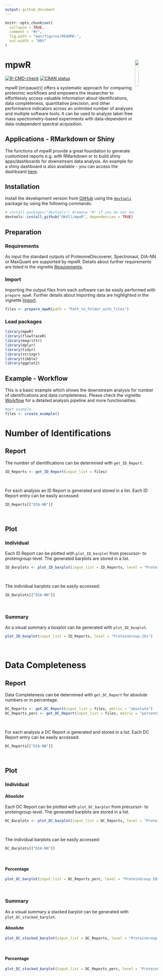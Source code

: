 ```yaml
---
output: github_document
---
```


<!-- README.md is generated from README.Rmd. Please edit that file -->

```r
knitr::opts_chunk$set(
  collapse = TRUE,
  comment = "#>",
  fig.path = "man/figures/README-",
  out.width = "80%"
)
```

# mpwR <img src='man/figures/mpwR_hexagon.png' align="right" width="15%" />

<!-- badges: start -->
[![R-CMD-check](https://github.com/OKdll/mpwR/workflows/R-CMD-check/badge.svg)](https://github.com/OKdll/mpwR/actions)
[![CRAN status](https://www.r-pkg.org/badges/version/mpwR)](https://CRAN.R-project.org/package=mpwR)
<!-- badges: end -->

mpwR [ɪmˈpaʊə(r)] offers a systematic approach for comparing proteomic workflows and empowers the researcher to effortlessly access valuable information about identifications, data completeness, quantitative precision, and other performance indicators across an unlimited number of analyses and multiple software tools. It can be used to analyze label-free mass spectrometry-based experiments with data-dependent or data-independent spectral acquisition.

## Applications - RMarkdown or Shiny
The functions of mpwR provide a great foundation to generate customized reports e.g. with RMarkdown or to build shiny apps/dashboards for downstream data analysis. An example for a shiny dashboard is also available - you can access the dashboard [here](https://okdll.shinyapps.io/mpwR/). 

## Installation

Install the development version from [GitHub](https://github.com/OKdll/mpwR) using the [`devtools`](https://github.com/r-lib/devtools) package by using the following commands:

```r
# install.packages("devtools") #remove "#" if you do not have devtools package installed yet
devtools::install_github("OKdll/mpwR", dependencies = TRUE) # use dependencies TRUE to install all required packages for mpwR
```

## Preparation

### Requirements 
As input the standard outputs of ProteomeDiscoverer, Spectronaut, DIA-NN or MaxQuant are supported by mpwR. Details about further requirements are listed in the vignette [Requirements](https://okdll.github.io/mpwR/articles/Requirements.html).

### Import 
Importing the output files from each software can be easily performed with `prepare_mpwR`. Further details about importing data are highlighted in the vignette [Import](https://okdll.github.io/mpwR/articles/Import.html).

```r
files <- prepare_mpwR(path = "Path_to_Folder_with_files")
```

### Load packages
```r
library(mpwR)
library(flowTraceR)
library(magrittr) 
library(dplyr)
library(tidyr)
library(stringr)
library(tibble)
library(ggplot2)
```

## Example - Workflow

This is a basic example which shows the downstream analysis for number of identifications and data completeness. Please check the vignette [Workflow](https://okdll.github.io/mpwR/articles/Workflow.html) for a detailed analysis pipeline and more functionalities.

```r
#get example
files <- create_example()
```

# Number of Identifications

## Report
The number of identifications can be determined with `get_ID_Report`. 
```r
ID_Reports <- get_ID_Report(input_list = files)
```
<p>&nbsp;</p>
For each analysis an ID Report is generated and stored in a list. Each ID Report entry can be easily accessed:
```r
ID_Reports[["DIA-NN"]]
```
<p>&nbsp;</p>
## Plot

### Individual
Each ID Report can be plotted with `plot_ID_barplot` from precursor- to proteingroup-level. The generated barplots are stored in a list.
```r
ID_Barplots <- plot_ID_barplot(input_list = ID_Reports, level = "ProteinGroup.IDs")
```
<p>&nbsp;</p>
The individual barplots can be easily accessed:
```r
ID_Barplots[["DIA-NN"]]
```
<p>&nbsp;</p>
### Summary
As a visual summary a boxplot can be generated with `plot_ID_boxplot`.
```r
plot_ID_boxplot(input_list = ID_Reports, level = "ProteinGroup.IDs")
```
<p>&nbsp;</p>
# Data Completeness

## Report
Data Completeness can be determined with `get_DC_Report` for absolute numbers or in percentage. 

```r
DC_Reports <- get_DC_Report(input_list = files, metric = "absolute")
DC_Reports_perc <- get_DC_Report(input_list = files, metric = "percentage")
``` 
<p>&nbsp;</p>
For each analysis a DC Report is generated and stored in a list. Each DC Report entry can be easily accessed:
```r
DC_Reports[["DIA-NN"]]
```
<p>&nbsp;</p>
## Plot

### Individual
#### Absolute
Each DC Report can be plotted with `plot_DC_barplot` from precursor- to proteingroup-level. The generated barplots are stored in a list.
```r
DC_Barplots <- plot_DC_barplot(input_list = DC_Reports, level = "ProteinGroup.IDs", label = "absolute")
```
<p>&nbsp;</p>
The individual barplots can be easily accessed:
```r
DC_Barplots[["DIA-NN"]]
```
<p>&nbsp;</p>
#### Percentage
```r
plot_DC_barplot(input_list = DC_Reports_perc, level = "ProteinGroup.IDs", label = "percentage")[["DIA-NN"]]
```
<p>&nbsp;</p>
### Summary
As a visual summary a stacked barplot can be generated with `plot_DC_stacked_barplot`.

#### Absolute
```r
plot_DC_stacked_barplot(input_list = DC_Reports, level = "ProteinGroup.IDs", label = "absolute")
```
<p>&nbsp;</p>
#### Percentage
```r
plot_DC_stacked_barplot(input_list = DC_Reports_perc, level = "ProteinGroup.IDs", label = "percentage")
```
<p>&nbsp;</p>


